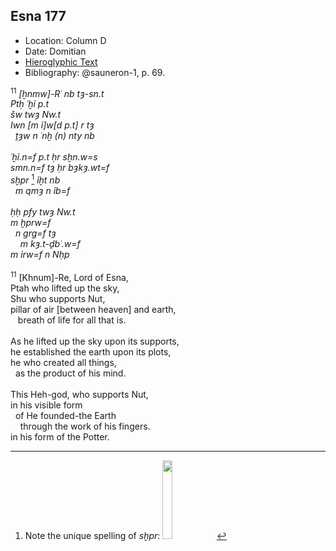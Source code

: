 ## Esna 177 {-}

<style>

  .col2 {
    columns: 2 320px;         /* number of columns and width in pixels*/
    -webkit-columns: 2 320px; /* chrome, safari */
    -moz-columns: 2 320px;    /* firefox */
    -webkit-column-break-inside: avoid;
    -page-break-inside: avoid;
    -break-inside: avoid;
  }

</style>

- Location: Column D
- Date: Domitian
- [Hieroglyphic Text](https://www.ifao.egnet.net/uploads/publications/enligne/Temples-Esna002.pdf#page=366){target="_blank"}
- Bibliography: @sauneron-1, p. 69.


<div class="col2">

| ^11^ *[ẖnmw]-Rʿ nb tȝ-sn.t  *
| *Ptḥ ʿḫỉ p.t  *
| *šw twȝ Nw.t  *
| *Iwn [m ỉ]w[d p.t] r tȝ  *
|   *ṯȝw n ʿnḫ (n) nty nb  *
|   
| *ʿḫỉ.n=f p.t ḥr sḫn.w=s  *
| *smn.n=f tȝ ḥr bȝkȝ.wt=f  *
| *sḫpr* [^fn-177-1] *ỉḫt nb   *
|   *m qmȝ n ỉb=f  *
|   
| *ḥḥ pfy twȝ Nw.t  *
| *m ḫprw=f  *
|   *n grg=f tȝ   *
|     *m kȝ.t-ḏbʿ.w=f  *
| *m ỉrw=f n Nḥp  *
|
| ^11^ [Khnum]-Re, Lord of Esna,
| Ptah who lifted up the sky,
| Shu who supports Nut,
| pillar of air [between heaven] and earth,
|    breath of life for all that is.
| 
| As he lifted up the sky upon its supports,
| he established the earth upon its plots,
| he who created all things,
|   as the product of his mind.
|   
| This Heh-god, who supports Nut,
| in his visible form
|   of He founded-the Earth 
|     through the work of his fingers.
| in his form of the Potter.


</div>

[^fn-177-1]: Note the unique spelling of *sḫpr*: ![](images/177_1.png){width=18%}